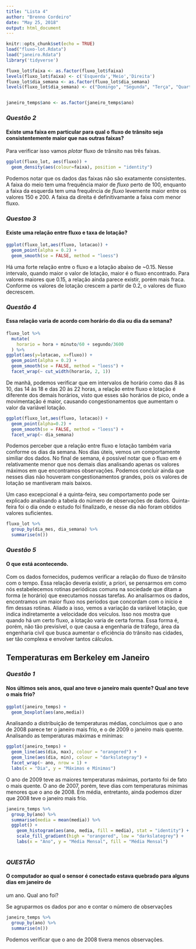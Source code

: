 ```yaml
---
title: "Lista 4"
author: "Brenno Cordeiro"
date: "May 25, 2018"
output: html_document
---
```


```r
knitr::opts_chunk$set(echo = TRUE)
load("fluxo-lot.Rdata")
load("janeiro.Rdata")
library('tidyverse')

fluxo_lot$faixa <- as.factor(fluxo_lot$faixa)
levels(fluxo_lot$faixa) <- c('Esquerda','Meio','Direita')
fluxo_lot$dia_semana <- as.factor(fluxo_lot$dia_semana)
levels(fluxo_lot$dia_semana) <- c("Domingo", "Segunda", "Terça", "Quarta", "Quinta", "Sexta", "Sábado")


janeiro_temps$ano <- as.factor(janeiro_temps$ano)
```

### *Questão 2*
#### Existe uma faixa em particular para qual o fluxo de trânsito seja **consistentemente** maior que nas outras faixas?
Para verificar isso vamos *plotar* fluxo de trânsito nas três faixas.

```r
ggplot(fluxo_lot, aes(fluxo)) +
  geom_density(aes(colour=faixa), position = "identity")
```

Podemos notar que os dados das faixas não são exatamente consistentes. A faixa do meio tem uma frequência maior de *fluxo* perto de 100, enquanto a faixa da esquerda tem uma frequência de *fluxo* levemente maior entre os valores 150 e 200. A faixa da direita é definitivamante a faixa com menor fluxo.

### *Questao 3*
#### Existe uma relação entre fluxo e taxa de lotação?

```r
ggplot(fluxo_lot,aes(fluxo, lotacao)) +
  geom_point(alpha = 0.2) +
  geom_smooth(se = FALSE, method = "loess")
```

<!-- Parece haver uma forte relação entre o fluxo e taxa de lotação quando o fluxo é menor que ~70. Quando o fluxo é maior, a relação ainda parece existir, mas há muitos pontos fora dessa relação. Por fim, a relação parece sim existir, mas é mais fraca quando o fluxo cresce. -->
Há uma forte relação entre o fluxo e a lotação abaixo de ~0.15. Nesse intervalo, quando maior o valor de lotação, maior é o fluxo encontrado. Para valores maiores que 0.15, a relação ainda parece existir, porém mais fraca. Conforme os valores de lotação crescem a partir de 0.2, o valores de fluxo decrescem.

### *Questão 4*
#### Essa relação varia de acordo com horário do dia ou dia da semana?

```r
fluxo_lot %>% 
  mutate(
    horario = hora + minuto/60 + segundo/3600
  ) %>% 
ggplot(aes(y=lotacao, x=fluxo)) +
  geom_point(alpha = 0.2) +
  geom_smooth(se = FALSE, method = "loess") +
  facet_wrap(~ cut_width(horario, 2, 1))
```

De manhã, podemos verificar que em intervalos de horário como das 8 às 10, das 14 às 18 e das 20 às 22 horas, a relação entre fluxo e lotação é diferente dos demais horários, visto que esses são horários de pico, onde a movimentação é maior, causando congestionamentos que aumentam o valor da variável lotação.

```r
ggplot(fluxo_lot,aes(fluxo, lotacao)) +
  geom_point(alpha=0.2) +
  geom_smooth(se = FALSE, method = "loess") +
  facet_wrap(~ dia_semana)
```
Podemos perceber que a relação entre fluxo e lotação também varia conforme os dias da semana. Nos dias úteis, vemos um comportamente similiar dos dados. No final de semana, é possível notar que o fluxo em é relativamente menor que nos demais dias analisando apenas os valores máximos em que encontramos observações. Podemos concluir ainda que nesses dias não houveram congestionamentos grandes, pois os valores de lotação se mantiveram mais baixos.

Um caso excepcional é a quinta-feira, seu comportamento pode ser explicado analisando a tabela do número de observações de dados. Quinta-feira foi o dia onde o estudo foi finalizado, e nesse dia não foram obtidos valores suficientes.

```r
fluxo_lot %>% 
  group_by(dia_mes, dia_semana) %>% 
  summarise(n())
```


### *Questão 5*
#### O que está acontecendo.

Com os dados fornecidos, pudemos verificar a relação do fluxo de trânsito com o tempo. Essa relação deveria existir, a priori, se pensarmos em como nós estabelecemos rotinas periódicas comuns na sociedade que ditam a forma (e horário) que executamos nossas tarefas. Ao analisarmos os dados, encontramos um maior fluxo nos períodos que concordam com o início e fim dessas rotinas. Aliado a isso, vemos a variação da variável lotação, que indica indiretamente a velocidade dos veículos. Isso nos mostra que quando há um certo fluxo, a lotação varia de certa forma. Essa forma é, porém, não tão previsível, o que causa a engenharia de tráfego, área da engenharia civil que busca aumentar o eficiência do trânsito nas cidades, ser tão complexa e envolver tantos cálculos.

## Temperaturas em Berkeley em Janeiro

### *Questão 1*
#### Nos últimos seis anos, qual ano teve o janeiro mais quente? Qual ano teve o mais frio?

```r
ggplot(janeiro_temps) +
  geom_boxplot(aes(ano,media))
```

Analisando a distribuição de temperaturas médias, concluimos que o ano de 2008 parece ter o janeiro mais frio, e o de 2009 o janeiro mais quente.
Analisando as temperaturas máximas e mínimas:

```r
ggplot(janeiro_temps) +
  geom_line(aes(dia, max), colour = "orangered") +
  geom_line(aes(dia, min), colour = "darkslategray") +
  facet_wrap(~ ano, nrow = 1) + 
  labs(x = "Dia", y = "Máximas e Mínimas")
```

O ano de 2009 teve as maiores temperaturas máximas, portanto foi de fato o mais quente.
O ano de 2007, porém, teve dias com temperaturas mínimas menores que o ano de 2008. Em média, entretanto, ainda podemos dizer que 2008 teve o janeiro mais frio.

```r
janeiro_temps %>% 
  group_by(ano) %>% 
  summarise(media = mean(media)) %>% 
  ggplot() +
    geom_histogram(aes(ano, media, fill = media), stat = "identity") +
    scale_fill_gradient(high = "orangered", low = "darkslategrey") +
    labs(x = "Ano", y = "Média Mensal", fill = "Média Mensal")
    
```

### *QUESTÃO*
#### O computador ao qual o sensor é conectado estava quebrado para alguns dias em janeiro de 
um ano. Qual ano foi?

Se agruparmos os dados por ano e contar o número de observações
```r
janeiro_temps %>% 
  group_by(ano) %>% 
  summarise(n())
```

Podemos verificar que o ano de 2008 tivera menos observações.